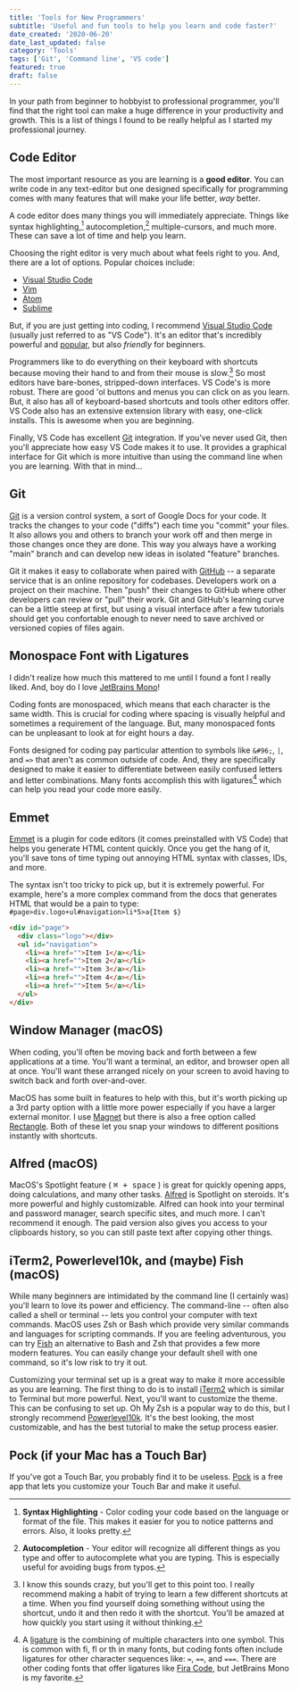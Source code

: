 ```yaml
---
title: 'Tools for New Programmers'
subtitle: 'Useful and fun tools to help you learn and code faster?'
date_created: '2020-06-20'
date_last_updated: false
category: 'Tools'
tags: ['Git', 'Command line', 'VS code']
featured: true
draft: false
---
```



<DropCapP>
  In your path from beginner to hobbyist to professional programmer, you'll find that the right tool
  can make a huge difference in your productivity and growth. This is a list of things I found to be
  really helpful as I started my professional journey.
</DropCapP>

## Code Editor

The most important resource as you are learning is a **good editor**. You can write code in any text-editor but one designed specifically for programming comes with many features that will make your life better, _way_ better.

A code editor does many things you will immediately appreciate. Things like syntax highlighting,[^1] autocompletion,[^2] multiple-cursors, and much more. These can save a lot of time and help you learn.

[^1]: **Syntax Highlighting** - Color coding your code based on the language or format of the file. This makes it easier for you to notice patterns and errors. Also, it looks pretty.
[^2]: **Autocompletion** - Your editor will recognize all different things as you type and offer to autocomplete what you are typing. This is especially useful for avoiding bugs from typos.

Choosing the right editor is very much about what feels right to you. And, there are a lot of options. Popular choices include:

- [Visual Studio Code](https://code.visualstudio.com/)
- [Vim](https://www.vim.org/)
- [Atom](https://atom.io/)
- [Sublime](https://www.sublimetext.com/)

But, if you are just getting into coding, I recommend [Visual Studio Code](https://code.visualstudio.com/) (usually just referred to as "VS Code"). It's an editor that's incredibly powerful and [popular](https://www.software.com/src/ranking-the-top-5-code-editors-2019), but also _friendly_ for beginners.

Programmers like to do everything on their keyboard with shortcuts because moving their hand to and from their mouse is slow.[^3] So most editors have bare-bones, stripped-down interfaces. VS Code's is more robust. There are good 'ol buttons and menus you can click on as you learn. But, it also has all of keyboard-based shortcuts and tools other editors offer. VS Code also has an extensive extension library with easy, one-click installs. This is awesome when you are beginning.

[^3]: I know this sounds crazy, but you'll get to this point too. I really recommend making a habit of trying to learn a few different shortcuts at a time. When you find yourself doing something without using the shortcut, undo it and then redo it with the shortcut. You'll be amazed at how quickly you start using it without thinking.

Finally, VS Code has excellent [Git](https://git-scm.com/) integration. If you've never used Git, then you'll appreciate how easy VS Code makes it to use. It provides a graphical interface for Git which is more intuitive than using the command line when you are learning. With that in mind...

## Git

[Git](https://git-scm.com/) is a version control system, a sort of Google Docs for your code. It tracks the changes to your code ("diffs") each time you "commit" your files. It also allows you and others to branch your work off and then merge in those changes once they are done. This way you always have a working "main" branch and can develop new ideas in isolated "feature" branches.

Git it makes it easy to collaborate when paired with [GitHub](https://github.com/) -- a separate service that is an online repository for codebases. Developers work on a project on their machine. Then "push" their changes to GitHub where other developers can review or "pull" their work. Git and GitHub's learning curve can be a little steep at first, but using a visual interface after a few tutorials should get you confortable enough to never need to save archived or versioned copies of files again.

## Monospace Font with Ligatures

I didn't realize how much this mattered to me until I found a font I really liked. And, boy do I love [JetBrains Mono](https://www.jetbrains.com/lp/mono/#key-features)!

Coding fonts are monospaced, which means that each character is the same width. This is crucial for coding where spacing is visually helpful and sometimes a requirement of the language. But, many monospaced fonts can be unpleasant to look at for eight hours a day.

Fonts designed for coding pay particular attention to symbols like `&#96;`, `|`, and `=>` that aren't as common outside of code. And, they are specifically designed to make it easier to differentiate between easily confused letters and letter combinations. Many fonts accomplish this with ligatures[^4] which can help you read your code more easily.

[^4]: A [ligature](https://en.wikipedia.org/wiki/Orthographic_ligature) is the combining of multiple characters into one symbol. This is common with fi, fl or th in many fonts, but coding fonts often include ligatures for other character sequences like: `=`, `==`, and `===`. There are other coding fonts that offer ligatures like [Fira Code](https://github.com/tonsky/FiraCode), but JetBrains Mono is my favorite.

## Emmet

[Emmet](https://emmet.io/) is a plugin for code editors (it comes preinstalled with VS Code) that helps you generate HTML content quickly. Once you get the hang of it, you'll save tons of time typing out annoying HTML syntax with classes, IDs, and more.

The syntax isn't too tricky to pick up, but it is extremely powerful. For example, here's a more complex command from the docs that generates HTML that would be a pain to type: `#page>div.logo+ul#navigation>li*5>a{Item $}`

```html [] {}
<div id="page">
  <div class="logo"></div>
  <ul id="navigation">
    <li><a href="">Item 1</a></li>
    <li><a href="">Item 2</a></li>
    <li><a href="">Item 3</a></li>
    <li><a href="">Item 4</a></li>
    <li><a href="">Item 5</a></li>
  </ul>
</div>
```

## Window Manager (macOS)

When coding, you'll often be moving back and forth between a few applications at a time. You'll want a terminal, an editor, and browser open all at once. You'll want these arranged nicely on your screen to avoid having to switch back and forth over-and-over.

MacOS has some built in features to help with this, but it's worth picking up a 3rd party option with a little more power especially if you have a larger external monitor. I use [Magnet](https://apps.apple.com/us/app/magnet/id441258766?mt=12) but there is also a free option called [Rectangle](https://github.com/rxhanson/Rectangle). Both of these let you snap your windows to different positions instantly with shortcuts.

## Alfred (macOS)

MacOS's Spotlight feature ( <kbd>⌘ + space</kbd> ) is great for quickly opening apps, doing calculations, and many other tasks. [Alfred](https://www.alfredapp.com/) is Spotlight on steroids. It's more powerful and highly customizable. Alfred can hook into your terminal and password manager, search specific sites, and much more. I can't recommend it enough. The paid version also gives you access to your clipboards history, so you can still paste text after copying other things.

## iTerm2, Powerlevel10k, and (maybe) Fish (macOS)

While many beginners are intimidated by the command line (I certainly was) you'll learn to love its power and efficiency. The command-line -- often also called a shell or terminal -- lets you control your computer with text commands. MacOS uses Zsh or Bash which provide very similar commands and languages for scripting commands. If you are feeling adventurous, you can try [Fish](https://fishshell.com/) an alternative to Bash and Zsh that provides a few more modern features. You can easily change your default shell with one command, so it's low risk to try it out.

Customizing your terminal set up is a great way to make it more accessible as you are learning. The first thing to do is to install [iTerm2](https://www.iterm2.com/) which is similar to Terminal but more powerful. Next, you'll want to customize the theme. This can be confusing to set up. Oh My Zsh is a popular way to do this, but I strongly recommend [Powerlevel10k](https://github.com/romkatv/powerlevel10k). It's the best looking, the most customizable, and has the best tutorial to make the setup process easier.

## Pock (if your Mac has a Touch Bar)

If you've got a Touch Bar, you probably find it to be useless. [Pock](https://pock.dev/) is a free app that lets you customize your Touch Bar and make it useful.
